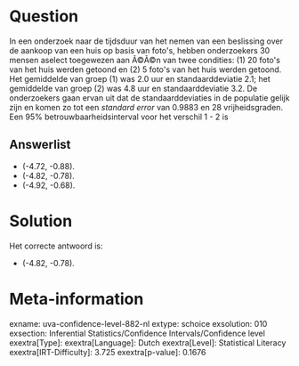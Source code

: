 Question
========

In een onderzoek naar de tijdsduur van het nemen van een beslissing over
de aankoop van een huis op basis van foto\'s, hebben onderzoekers 30
mensen aselect toegewezen aan Ã©Ã©n van twee condities: (1) 20 foto\'s
van het huis werden getoond en (2) 5 foto\'s van het huis werden
getoond. Het gemiddelde van groep (1) was 2.0 uur en standaarddeviatie
2.1; het gemiddelde van groep (2) was 4.8 uur en standaarddeviatie 3.2.
De onderzoekers gaan ervan uit dat de standaarddeviaties in de populatie
gelijk zijn en komen zo tot een *standard error* van 0.9883 en 28
vrijheidsgraden. Een 95% betrouwbaarheidsinterval voor het verschil 1 -
2 is

Answerlist
----------

* (-4.72, -0.88).
* (-4.82, -0.78).
* (-4.92, -0.68).

Solution
========

Het correcte antwoord is: 

* (-4.82, -0.78).

Meta-information
================
exname: uva-confidence-level-882-nl
extype: schoice
exsolution: 010
exsection: Inferential Statistics/Confidence Intervals/Confidence level
exextra[Type]: 
exextra[Language]: Dutch
exextra[Level]: Statistical Literacy
exextra[IRT-Difficulty]: 3.725
exextra[p-value]: 0.1676
